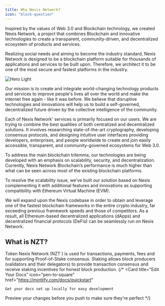 ```yaml
---
title: Why Nexis Network?
icon: "block-question"
---
```


Inspired by the values of Web 3.0 and Blockchain technology, we created Nexis Network, a project that combines Blockchain and innovative technologies to create a transparent, community-driven, and decentralized ecosystem of products and services.

Realizing social needs and aiming to become the industry standard, Nexis Network is designed to be a blockchain platform suitable for thousands of applications and services to be built upon. Therefore, we architect it to be one of the most secure and fastest platforms in the industry.

<img
  className="block rounded-lg"
  src="/images/headers/2.png"
  alt="Hero Light"
/>

Our mission is to create and integrate world-changing technology products and services to improve people's lives all over the world and make the internet free again - like it was before. We believe that disruptive technologies and innovations will help us to build a self-governed, decentralized future driven by the collective intelligence of the community.

Each of Nexis Network' services is primarily focused on our users. We are trying to combine the best qualities of both centralized and decentralized solutions. It involves researching state-of-the-art cryptography, developing consensus protocols, and designing intuitive user interfaces providing developers, enterprises, and people worldwide to create and join easily accessible, transparent, and community-governed ecosystems for Web 3.0.

To address the main blockchain trilemma, our technologies are being developed with an emphasis on scalability, security, and decentralization. Currently, Nexis Network Blockchain’s performance is much higher than what can be seen across most of the existing blockchain platforms.

To resolve the scalability issue, we’ve built our solution based on Nexis complementing it with additional features and innovations as supporting compatibility with Ethereum Virtual Machine (EVM).

We will expand upon the Nexis codebase in order to obtain and leverage one of the fastest blockchain frameworks in the entire crypto industry, far exceeding previous framework speeds and those of competitors. As a result, all Ethereum-based decentralized applications (dApps) and decentralized financial protocols (DeFis) can be seamlessly run on Nexis Network.

## What is NZT?
Token Nexis Network (NZT ) is used for transactions, payments, fees and for supporting Proof-of-Stake consensus. Staking allows block producers (validators and their delegators) to provide transaction consensus and receive staking incentives for honest block production.
{/* 
<CardGroup cols={2}>
  <Card
    title="Edit Your Docs"
    icon="pen-to-square"
    href="https://mintlify.com/docs/quickstart"
  >
    Get your docs set up locally for easy development
  </Card>
  <Card
    title="Preview Changes"
    icon="image"
    href="https://mintlify.com/docs/development"
  >
    Preview your changes before you push to make sure they're perfect
  </Card>
</CardGroup> */}